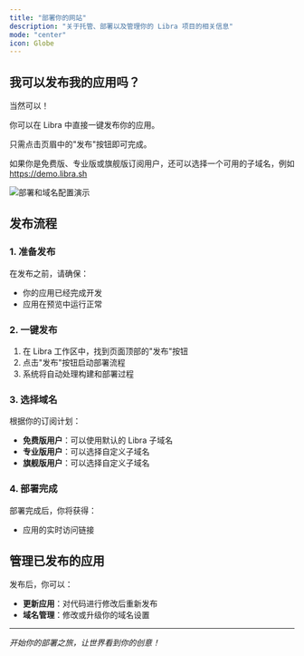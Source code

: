 ```yaml
---
title: "部署你的网站"
description: "关于托管、部署以及管理你的 Libra 项目的相关信息"
mode: "center"
icon: Globe
---
```


## 我可以发布我的应用吗？

当然可以！

你可以在 Libra 中直接一键发布你的应用。

只需点击页眉中的"发布"按钮即可完成。

如果你是免费版、专业版或旗舰版订阅用户，还可以选择一个可用的子域名，例如 https://demo.libra.sh

![部署和域名配置演示](https://media.zepid.dev/DeployAndDomain.gif)

## 发布流程

### 1. 准备发布

在发布之前，请确保：
- 你的应用已经完成开发
- 应用在预览中运行正常

### 2. 一键发布

1. 在 Libra 工作区中，找到页面顶部的"发布"按钮
2. 点击"发布"按钮启动部署流程
3. 系统将自动处理构建和部署过程

### 3. 选择域名

根据你的订阅计划：

- **免费版用户**：可以使用默认的 Libra 子域名
- **专业版用户**：可以选择自定义子域名
- **旗舰版用户**：可以选择自定义子域名

### 4. 部署完成

部署完成后，你将获得：
- 应用的实时访问链接

## 管理已发布的应用

发布后，你可以：

- **更新应用**：对代码进行修改后重新发布
- **域名管理**：修改或升级你的域名设置


---

*开始你的部署之旅，让世界看到你的创意！*